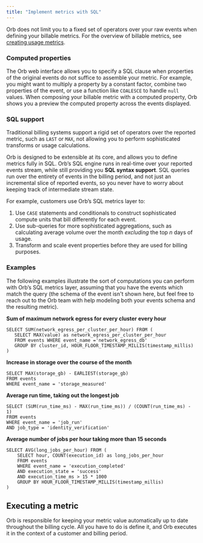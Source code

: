 ```yaml
---
title: "Implement metrics with SQL"
---
```


Orb does not limit you to a fixed set of operators over your raw events when defining your billable metrics. For the overview of billable metrics, see [creating usage metrics](/guides/events-and-metrics/construct-metrics).

### Computed properties[](#computed-properties "Direct link to heading")

The Orb web interface allows you to specify a SQL clause when properties of the original events do not suffice to assemble your metric. For example, you might want to multiply a property by a constant factor, combine two properties of the event, or use a function like `COALESCE` to handle `null` values. When composing your billable metric with a computed property, Orb shows you a preview the computed property across the events displayed.

### SQL support[](#sql-support "Direct link to heading")

Traditional billing systems support a rigid set of operators over the reported metric, such as `LAST` or `MAX`, not allowing you to perform sophisticated transforms or usage calculations.

Orb is designed to be extensible at its core, and allows you to define metrics fully in SQL. Orb’s SQL engine runs in real-time over your reported events stream, while still providing you **SQL syntax support**. SQL queries run over the entirety of events in the billing period, and not just an incremental slice of reported events, so you never have to worry about keeping track of intermediate stream state.

For example, customers use Orb’s SQL metrics layer to:

1. Use `CASE` statements and conditionals to construct sophisticated compute units that bill differently for each event.
2. Use sub-queries for more sophisticated aggregations, such as calculating average volume over the month _excluding_ the top _n_ days of usage.
3. Transform and scale event properties before they are used for billing purposes.

### Examples[](#examples "Direct link to heading")

The following examples illustrate the sort of computations you can perform with Orb’s SQL metrics layer, assuming that you have the events which match the query (the schema of the event isn't shown here, but feel free to reach out to the Orb team with help modeling both your events schema and the resulting metric).

**Sum of maximum network egress for every cluster every hour**

```
SELECT SUM(network_egress_per_cluster_per_hour) FROM (
   SELECT MAX(value) as network_egress_per_cluster_per_hour 
   FROM events WHERE event_name ='network_egress_db' 
   GROUP BY cluster_id, HOUR_FLOOR_TIMESTAMP_MILLIS(timestamp_millis) 
)

```

**Increase in storage over the course of the month**

```
SELECT MAX(storage_gb) - EARLIEST(storage_gb)
FROM events 
WHERE event_name = 'storage_measured' 

```

**Average run time, taking out the longest job**

```
SELECT (SUM(run_time_ms) - MAX(run_time_ms)) / (COUNT(run_time_ms) - 1)
FROM events
WHERE event_name = 'job_run'
AND job_type = 'identity_verification'

```

**Average number of jobs per hour taking more than 15 seconds**

```
SELECT AVG(long_jobs_per_hour) FROM (
    SELECT hour, COUNT(execution_id) as long_jobs_per_hour
    FROM events
    WHERE event_name = 'execution_completed'
    AND execution_state = 'success'
    AND execution_time_ms > 15 * 1000
    GROUP BY HOUR_FLOOR_TIMESTAMP_MILLIS(timestamp_millis) 
)

```

## Executing a metric[](#executing-a-metric "Direct link to heading")

Orb is responsible for keeping your metric value automatically up to date throughout the billing cycle. All you have to do is define it, and Orb executes it in the context of a customer and billing period.